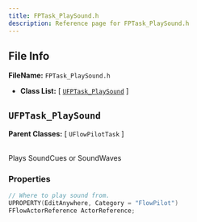 ```yaml
---
title: FPTask_PlaySound.h
description: Reference page for FPTask_PlaySound.h
---
```


## File Info

__FileName:__ `FPTask_PlaySound.h`
- __Class List:__ 
[ [`UFPTask_PlaySound`](#ufptask_playsound) ]


## `UFPTask_PlaySound` 


__Parent Classes:__
[ `UFlowPilotTask` ]

 \
Plays SoundCues or SoundWaves 

### Properties

```cpp
// Where to play sound from. 
UPROPERTY(EditAnywhere, Category = "FlowPilot")
FFlowActorReference ActorReference;

```
